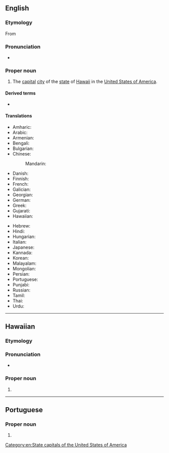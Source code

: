 ==English==

===Etymology===
From {{der|en|haw|Honolulu}}

===Pronunciation===
* {{a|UK}} {{IPA|/ˌhɒn.ə.ˈluː.luː/|lang=en}}

===Proper noun===
{{en-proper noun}}

# The [[capital]] [[city]] of the [[state]] of [[Hawaii]] in the [[United States of America]].

====Derived terms====
* {{l|en|City and County of Honolulu}}

====Translations====
{{trans-top|the capital of Hawaii}}
* Amharic: {{t|am|ሆኖሉሉ|sc=Ethi}}
* Arabic: {{t|ar|هُونُولُولُو|m}}
* Armenian: {{t|hy|Հոնոլուլու|sc=Armn}}
* Bengali: {{t|bn|হনলুলু}}
* Bulgarian: {{t|bg|Хонолулу|m}}
* Chinese:
*: Mandarin: {{t+|cmn|檀香山|tr=Tánxiāngshān|sc=Hani}}
* Danish: {{t|da|Honolulu}}
* Finnish: {{t+|fi|Honolulu}}
* French: {{t+|fr|Honolulu}}
* Galician: {{t|gl|Honolulu}}
* Georgian: {{t|ka|ჰონოლულუ|sc=Geor}}
* German: {{t+|de|Honolulu}}
* Greek: {{t|el|Χονολούλου}}
* Gujarati: {{t|gu|હોનોલૂલૂ|sc=Gujr}}
* Hawaiian: {{t|haw|Honolulu}}
{{trans-mid}}
* Hebrew: {{t|he|הונולולו|tr=honolulu}}
* Hindi: {{t|hi|होनोलूलू}}
* Hungarian: {{t+|hu|Honolulu}}
* Italian: {{t+|it|Honolulu|f}}
* Japanese: {{t|ja|ホノルル|tr=Honoruru}}
* Kannada: {{t|kn|ಹೊನೊಲುಲು}}
* Korean: {{t|ko|호놀룰루}}
* Malayalam: {{t|ml|ഹോണോലുലു}}
* Mongolian: {{t|mn|Хонолулу}}
* Persian: {{t|fa|هونولولو}}
* Portuguese: {{t|pt|Honolulu|f}}
* Punjabi: {{t|pa|ਹੋਨੋਲੁਲੁ}}
* Russian: {{t|ru|Гонолу́лу|m}}
* Tamil: {{t|ta|ஹொனலுலு}}
* Thai: {{t|th|โฮโนลูลู|tr=Ḥonolūlū}}
* Urdu: {{t|ur|ہونولولو|tr=hōnōlūlū|sc=ur-Arab}}
{{trans-bottom}}

[[Category:en:State capitals of the United States of America]]

----

==Hawaiian==

===Etymology===
{{compound|hono|gloss1=bay|lulu|gloss2=shelter|lang=haw}}

===Pronunciation===
* {{haw-IPA}}

===Proper noun===
{{head|haw|proper noun}}

# {{place|haw|city/state capital|s/Hawaii|c/United States of America|t1=Honolulu}}

----

==Portuguese==

===Proper noun===
{{pt-proper noun|f}}

# {{place|pt|city/state capital|s/Hawaii|c/United States of America|t1=Honolulu}}
